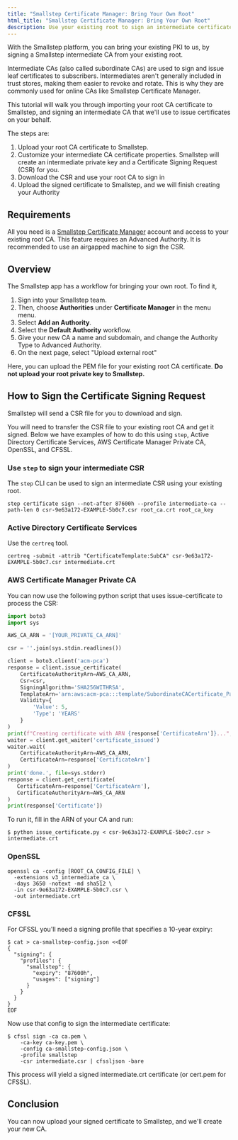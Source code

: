 ```yaml
---
title: "Smallstep Certificate Manager: Bring Your Own Root"
html_title: "Smallstep Certificate Manager: Bring Your Own Root"
description: Use your existing root to sign an intermediate certificate for use in Smallstep
---
```



With the Smallstep platform, you can bring your existing PKI to us, by signing a Smallstep intermediate CA from your existing root.

Intermediate CAs (also called subordinate CAs) are used to sign and issue leaf certificates to subscribers. Intermediates aren't generally included in trust stores, making them easier to revoke and rotate. This is why they are commonly used for online CAs like Smallstep Certificate Manager.

This tutorial will walk you through importing your root CA certificate to Smallstep, and signing an intermediate CA that we'll use to issue certificates on your behalf.

The steps are:
1. Upload your root CA certificate to Smallstep.
2. Customize your intermediate CA certificate properties. Smallstep will create an intermediate private key and a Certificate Signing Request (CSR) for you.
3. Download the CSR and use your root CA to sign in
4. Upload the signed certificate to Smallstep, and we will finish creating your Authority

## Requirements

All you need is a [Smallstep Certificate Manager](https://smallstep.com/signup) account and access to your existing root CA.
This feature requires an Advanced Authority.
It is recommended to use an airgapped machine to sign the CSR.

## Overview

The Smallstep app has a workflow for bringing your own root.
To find it,

1. Sign into your Smallstep team.
2. Then, choose **Authorities** under **Certificate Manager** in the menu menu.
3. Select **Add an Authority**.
4. Select the **Default Authority** workflow.
5. Give your new CA a name and subdomain, and change the Authority Type to Advanced Authority.
6. On the next page, select "Upload external root"

Here, you can upload the PEM file for your existing root CA certificate.
**Do not upload your root private key to Smallstep.**

## How to Sign the Certificate Signing Request

Smallstep will send a CSR file for you to download and sign.

You will need to transfer the CSR file to your existing root CA and get it signed. Below we have examples of
how to do this using `step`, Active Directory Certificate Services, AWS Certificate Manager Private CA, OpenSSL, and CFSSL.

### Use `step` to sign your intermediate CSR

The `step` CLI can be used to sign an intermediate CSR using your existing root.

```shell
step certificate sign --not-after 87600h --profile intermediate-ca --path-len 0 csr-9e63a172-EXAMPLE-5b0c7.csr root_ca.crt root_ca_key
```

### Active Directory Certificate Services

Use the `certreq` tool.

```shell
certreq -submit -attrib "CertificateTemplate:SubCA" csr-9e63a172-EXAMPLE-5b0c7.csr intermediate.crt
```

### AWS Certificate Manager Private CA

You can now use the following python script that uses issue-certificate to process the CSR:

```python nocopy
import boto3
import sys

AWS_CA_ARN = '[YOUR_PRIVATE_CA_ARN]'

csr = ''.join(sys.stdin.readlines())

client = boto3.client('acm-pca')
response = client.issue_certificate(
    CertificateAuthorityArn=AWS_CA_ARN,
    Csr=csr,
    SigningAlgorithm='SHA256WITHRSA',
    TemplateArn='arn:aws:acm-pca:::template/SubordinateCACertificate_PathLen1/V1',
    Validity={
        'Value': 5,
        'Type': 'YEARS'
    }
)
print(f"Creating certificate with ARN {response['CertificateArn']}...", file=sys.stderr, end='')
waiter = client.get_waiter('certificate_issued')
waiter.wait(
    CertificateAuthorityArn=AWS_CA_ARN,
    CertificateArn=response['CertificateArn']
)
print('done.', file=sys.stderr)
response = client.get_certificate(
   CertificateArn=response['CertificateArn'],
   CertificateAuthorityArn=AWS_CA_ARN
)
print(response['Certificate'])
```

To run it, fill in the ARN of your CA and run:

```shell-session nocopy
$ python issue_certificate.py < csr-9e63a172-EXAMPLE-5b0c7.csr > intermediate.crt
```

### OpenSSL

```shell-session nocopy
openssl ca -config [ROOT_CA_CONFIG_FILE] \
  -extensions v3_intermediate_ca \
  -days 3650 -notext -md sha512 \
  -in csr-9e63a172-EXAMPLE-5b0c7.csr \
  -out intermediate.crt
  ```

### CFSSL

For CFSSL you'll need a signing profile that specifies a 10-year expiry:
``` shell-session nocopy
$ cat > ca-smallstep-config.json <<EOF
{
  "signing": {
    "profiles": {
      "smallstep": {
        "expiry": "87600h",
        "usages": ["signing"]
      }
    }
  }
}
EOF
```

Now use that config to sign the intermediate certificate:

``` shell-session nocopy
$ cfssl sign -ca ca.pem \
    -ca-key ca-key.pem \
    -config ca-smallstep-config.json \
    -profile smallstep
    -csr intermediate.csr | cfssljson -bare
```

This process will yield a signed intermediate.crt certificate (or cert.pem for CFSSL).

## Conclusion

You can now upload your signed certificate to Smallstep, and we'll create your new CA.


